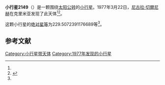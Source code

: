 {{Infobox planet
| bgcolour = #FFFFC0
| name = 2149 Schwambraniya
| symbol = 
| image = 
| caption = 
| discovery = yes
| discovery_ref = 
| discoverer = [[尼古拉·切爾尼赫|尼古拉·切爾尼赫]]
| discovery_site = [[克里米亚|克里米亚]] 
| discovered = 1977年3月22日
| designations = yes
| mp_name = 
| named_after = 
| alt_names = 1977 FX/ 1937 NV / 1954 WA / 1954 WJ / 1969 JL / 1970 RC / 1973 GA1 / 1973 GB / 1974 QB2 / 1975 XA6 / 1977 JB
| mp_category = [[主带小行星|主带小行星]]
| orbit_ref = <ref name="a">[http://ssd.jpl.nasa.gov/sbdb.cgi?sstr=2149 2149 Schwambraniya] {{Wayback|url=http://ssd.jpl.nasa.gov/sbdb.cgi?sstr=2149 |date=20201127055138 }}，小行星數據庫瀏覽器（JPL Small-Body Database Browser）－[[美国国家航空航天局|美国国家航空航天局]]喷气推进实验室</ref>
| epoch = 2456400.5 (2013年4月18日更新)
| aphelion = {{convert|2.823204221324035|AU|km|3|abbr=on|lk=out}}
| perihelion = {{convert|2.273415965610701|AU|km|3|abbr=on}}
| semimajor = {{convert|2.548310093467368|AU|km|3|abbr=on}}
| eccentricity = 0.107873107
| period = 1485.856397 [[日|日]]<br />4.07[[儒略年|儒略年]]
| avg_speed = 
| inclination = 7.723002184789026
| asc_node = 62.61420338794451
| mean_anomaly = 
| arg_peri = 229.5072391176689
| satellites = 
| physical_characteristics = yes
| dimensions = 
| mass = 
| density = 
| surface_grav = 
| escape_velocity = 
| sidereal_day = 
| axial_tilt = 
| pole_ecliptic_lat = 
| pole_ecliptic_lon = 
| albedo = 
| temperatures= 
| temp_name1 = 
| mean_temp_1 = 
| max_temp_1 = 
| temp_name2 = 
| max_temp_2 = 
| spectral_type = 
| abs_magnitude = 229.5072391176689
}}

'''小行星2149'''（{{lang-en|2149 Schwambraniya}}）是一颗围绕[[太阳|太阳]][[公转|公转]]的[[小行星|小行星]]。1977年3月22日，[[尼古拉·切爾尼赫|尼古拉·切爾尼赫]]在克里米亚发现了此天体<ref name="a" /><ref>{{cite news|title=小行星列表|url=http://cfa-www.harvard.edu/iau/lists/NumberedMPs.txt|accessdate=2013-07-08|newspaper=哈佛大学|archive-date=2008-05-17|archive-url=https://web.archive.org/web/20080517010638/http://cfa-www.harvard.edu/iau/lists/NumberedMPs.txt|dead-url=no}}</ref>。

这颗小行星的[[绝对星等|绝对星等]]为229.5072391176689等<ref name="a" />。

==参考文献==
{{reflist}}
{{Minor Planet Number|[[小行星2148|小行星2148]]|[[小行星2150|小行星2150]]}}

{{小天体}}

[[Category:小行星带天体|Category:小行星带天体]]
[[Category:1977年发现的小行星|Category:1977年发现的小行星]]

{{asteroid-stub}}